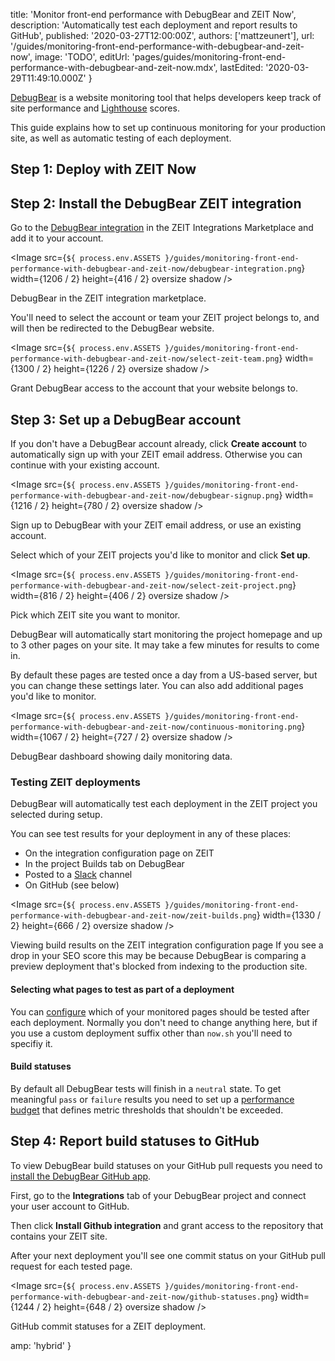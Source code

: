 
  title: 'Monitor front-end performance with DebugBear and ZEIT Now',
  description:
    'Automatically test each deployment and report results to GitHub',
  published: '2020-03-27T12:00:00Z',
  authors: ['mattzeunert'],
  url: '/guides/monitoring-front-end-performance-with-debugbear-and-zeit-now',
  image: 'TODO',
  editUrl:
    'pages/guides/monitoring-front-end-performance-with-debugbear-and-zeit-now.mdx',
  lastEdited: '2020-03-29T11:49:10.000Z'
}

[DebugBear](https://www.debugbear.com/) is a website monitoring tool that helps developers keep track of site performance and [Lighthouse](https://developers.google.com/web/tools/lighthouse) scores.

This guide explains how to set up continuous monitoring for your production site, as well as automatic testing of each deployment.

## Step 1: Deploy with ZEIT Now

<DeploySection meta={meta} />

## Step 2: Install the DebugBear ZEIT integration

Go to the [DebugBear integration](https://zeit.co/integrations/debugbear) in the ZEIT Integrations Marketplace and add it to your account.

<Image
  src={`${
    process.env.ASSETS
  }/guides/monitoring-front-end-performance-with-debugbear-and-zeit-now/debugbear-integration.png`}
  width={1206 / 2}
  height={416 / 2}
  oversize
  shadow
/>
<Caption>DebugBear in the ZEIT integration marketplace.</Caption>

You'll need to select the account or team your ZEIT project belongs to, and will then be redirected to the DebugBear website.

<Image
  src={`${
    process.env.ASSETS
  }/guides/monitoring-front-end-performance-with-debugbear-and-zeit-now/select-zeit-team.png`}
  width={1300 / 2}
  height={1226 / 2}
  oversize
  shadow
/>
<Caption>Grant DebugBear access to the account that your website belongs to.</Caption>

## Step 3: Set up a DebugBear account

If you don't have a DebugBear account already, click **Create account** to automatically sign up with your ZEIT email address. Otherwise you can continue with your existing account.

<Image
  src={`${
    process.env.ASSETS
  }/guides/monitoring-front-end-performance-with-debugbear-and-zeit-now/debugbear-signup.png`}
  width={1216 / 2}
  height={780 / 2}
  oversize
  shadow
/>
<Caption>Sign up to DebugBear with your ZEIT email address, or use an existing account.</Caption>

Select which of your ZEIT projects you'd like to monitor and click **Set up**.

<Image
  src={`${
    process.env.ASSETS
  }/guides/monitoring-front-end-performance-with-debugbear-and-zeit-now/select-zeit-project.png`}
  width={816 / 2}
  height={406 / 2}
  oversize
  shadow
/>
<Caption>Pick which ZEIT site you want to monitor.</Caption>

DebugBear will automatically start monitoring the project homepage and up to 3 other pages on your site. It may take a few minutes for results to come in.

By default these pages are tested once a day from a US-based server, but you can change these settings later. You can also add additional pages you'd like to monitor.

<Image
  src={`${
    process.env.ASSETS
  }/guides/monitoring-front-end-performance-with-debugbear-and-zeit-now/continuous-monitoring.png`}
  width={1067 / 2}
  height={727 / 2}
  oversize
  shadow
/>
<Caption>DebugBear dashboard showing daily monitoring data.</Caption>

### Testing ZEIT deployments

DebugBear will automatically test each deployment in the ZEIT project you selected during setup.

You can see test results for your deployment in any of these places:

- On the integration configuration page on ZEIT
- In the project Builds tab on DebugBear
- Posted to a [Slack](https://www.debugbear.com/docs/slack-integration#api-builds) channel
- On GitHub (see below)

<Image
  src={`${
    process.env.ASSETS
  }/guides/monitoring-front-end-performance-with-debugbear-and-zeit-now/zeit-builds.png`}
  width={1330 / 2}
  height={666 / 2}
  oversize
  shadow
/>
<Caption>Viewing build results on the ZEIT integration configuration page</Caption>

<Note type="success" label="hint">
  If you see a drop in your SEO score this may be because DebugBear is comparing
  a preview deployment that's blocked from indexing to the production site.
</Note>

#### Selecting what pages to test as part of a deployment

You can [configure](https://www.debugbear.com/docs/zeit#url-filter) which of your monitored pages should be tested after each deployment. Normally you don't need to change anything here, but if you use a custom deployment suffix other than `now.sh` you'll need to specifiy it.

#### Build statuses

By default all DebugBear tests will finish in a `neutral` state. To get meaningful `pass` or `failure` results you need to set up a [performance budget](https://www.debugbear.com/docs/performance-budgets) that defines metric thresholds that shouldn't be exceeded.

## Step 4: Report build statuses to GitHub

To view DebugBear build statuses on your GitHub pull requests you need to [install the DebugBear GitHub app](https://www.debugbear.com/docs/github-integration).

First, go to the **Integrations** tab of your DebugBear project and connect your user account to GitHub.

Then click **Install Github integration** and grant access to the repository that contains your ZEIT site.

After your next deployment you'll see one commit status on your GitHub pull request for each tested page.

<Image
  src={`${
    process.env.ASSETS
  }/guides/monitoring-front-end-performance-with-debugbear-and-zeit-now/github-statuses.png`}
  width={1244 / 2}
  height={648 / 2}
  oversize
  shadow
/>
<Caption>GitHub commit statuses for a ZEIT deployment.</Caption>


  amp: 'hybrid'
}
